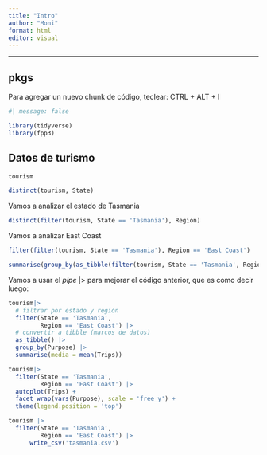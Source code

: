 ```yaml
---
title: "Intro"
author: "Moni"
format: html
editor: visual
---
```


------------------------------------------------------------------------

## pkgs

Para agregar un nuevo chunk de código, teclear: CTRL + ALT + I

```r
#| message: false   

library(tidyverse)
library(fpp3)
```

## Datos de turismo

```r
tourism
```

```r
distinct(tourism, State)
```

Vamos a analizar el estado de Tasmania

```r
distinct(filter(tourism, State == 'Tasmania'), Region)
```

Vamos a analizar East Coast

```r
filter(filter(tourism, State == 'Tasmania'), Region == 'East Coast')
```

```r
summarise(group_by(as_tibble(filter(tourism, State == 'Tasmania', Region == 'East Coast')), Purpose), media = mean(Trips))
```

Vamos a usar el *pipe* \|\> para mejorar el código anterior, que es como decir luego:

```r
tourism|>
  # filtrar por estado y región
  filter(State == 'Tasmania',
         Region == 'East Coast') |>
  # convertir a tibble (marcos de datos)
  as_tibble() |>
  group_by(Purpose) |>
  summarise(media = mean(Trips))
```

```r
tourism|>
  filter(State == 'Tasmania',
         Region == 'East Coast') |>
  autoplot(Trips) + 
  facet_wrap(vars(Purpose), scale = 'free_y') +
  theme(legend.position = 'top')
```

```r
tourism |>
  filter(State == 'Tasmania',
         Region == 'East Coast') |>
      write_csv('tasmania.csv')
```
